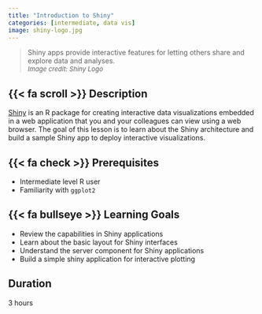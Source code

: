 ```yaml
---
title: "Introduction to Shiny"
categories: [intermediate, data vis]
image: shiny-logo.jpg
---
```


> Shiny apps provide interactive features for letting others share and explore data and analyses.\
<font size="2"> *Image credit: Shiny Logo* </font>

## {{< fa scroll >}} Description

[Shiny](https://shiny.posit.co//) is an R package for creating interactive data visualizations embedded in a web application that you and your colleagues can view using a web browser. The goal of this lesson is to learn about the Shiny architecture and build a sample Shiny app to deploy interactive visualizations.

## {{< fa check >}} Prerequisites

-   Intermediate level R user
-   Familiarity with `ggplot2`

## {{< fa bullseye >}} Learning Goals

-   Review the capabilities in Shiny applications
-   Learn about the basic layout for Shiny interfaces
-   Understand the server component for Shiny applications
-   Build a simple shiny application for interactive plotting

## <i class="fa-regular fa-clock"></i> Duration

3 hours
